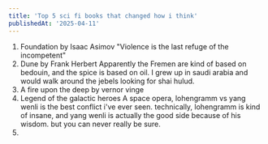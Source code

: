 ```yaml
---
title: 'Top 5 sci fi books that changed how i think'
publishedAt: '2025-04-11'
---
```



1. Foundation by Isaac Asimov
   "Violence is the last refuge of the incompetent"
2. Dune by Frank Herbert
   Apparently the Fremen are kind of based on bedouin, and the spice is based on oil.
   I grew up in saudi arabia and would walk around the jebels looking for shai hulud. 
3. A fire upon the deep by vernor vinge
4. Legend of the galactic heroes
   A space opera, lohengramm vs yang wenli is the best conflict i've ever seen.
   technically, lohengramm is kind of insane, and yang wenli is actually the good side because of his wisdom.
   but you can never really be sure.
5. 